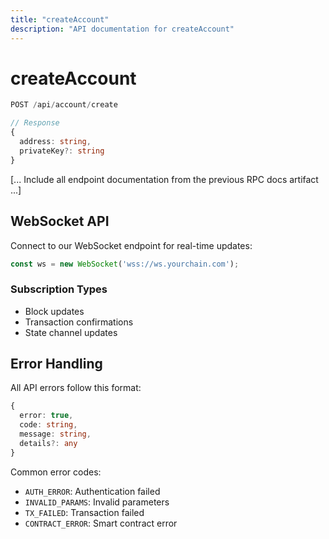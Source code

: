 ```yaml
---
title: "createAccount"
description: "API documentation for createAccount"
---
```


# createAccount

```typescript
POST /api/account/create

// Response
{
  address: string,
  privateKey?: string
}
```

[... Include all endpoint documentation from the previous RPC docs artifact ...]

## WebSocket API

Connect to our WebSocket endpoint for real-time updates:

```typescript
const ws = new WebSocket('wss://ws.yourchain.com');
```

### Subscription Types
- Block updates
- Transaction confirmations
- State channel updates

## Error Handling

All API errors follow this format:
```typescript
{
  error: true,
  code: string,
  message: string,
  details?: any
}
```

Common error codes:
- `AUTH_ERROR`: Authentication failed
- `INVALID_PARAMS`: Invalid parameters
- `TX_FAILED`: Transaction failed
- `CONTRACT_ERROR`: Smart contract error
```
